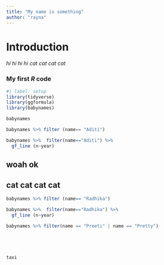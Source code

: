 ```yaml
---
title: "My name is something"
author: "rayna"
---
```


# **Introduction**

*hi hi hi hi cat cat cat cat*

### My first *R* code

```r
#| label: setup 
library(tidyverse)
library(ggformula)
library(babynames)
```

```r
babynames
```

```r
babynames %>% filter (name== "Aditi")
```

```r
babynames %>%  filter(name=="Aditi") %>% 
  gf_line (n~year)
```

## woah ok

## cat cat cat cat

```r
babynames %>% filter (name== "Radhika")
```

```r
babynames %>%  filter(name=="Radhika") %>% 
  gf_line (n~year)
```

```r
babynames %>% filter(name == "Preeti" | name == "Pretty")

```

```{}
```

```{}
```

```{}
```

```{}
```

```r

taxi

```
